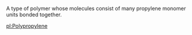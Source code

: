 A type of polymer whose molecules consist of many propylene monomer units bonded together.

[[pl:Polypropylene]]